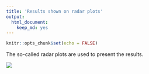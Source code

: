 ```yaml
---
title: 'Results shown on radar plots'
output:
  html_document:
    keep_md: yes
---
```


```r
knitr::opts_chunk$set(echo = FALSE)
```
The so-called radar plots are used to present the results.

![](radar.png)

